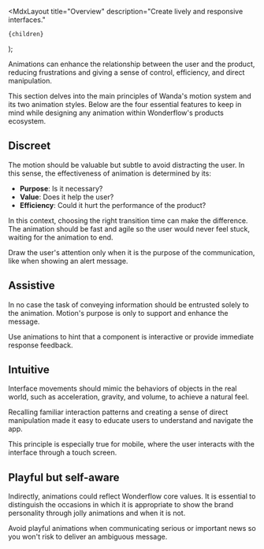 
  <MdxLayout
    title="Overview"
    description="Create lively and responsive interfaces."
  >
    {children}
  </MdxLayout>
);

Animations can enhance the relationship between the user and the product, reducing frustrations and giving a sense of control, efficiency, and direct manipulation.

This section delves into the main principles of Wanda's motion system and its two animation styles. Below are the four essential features to keep in mind while designing any animation within Wonderflow's products ecosystem.

## Discreet

The motion should be valuable but subtle to avoid distracting the user. In this sense, the effectiveness of animation is determined by its:

- **Purpose**: Is it necessary?
- **Value**: Does it help the user?
- **Efficiency**: Could it hurt the performance of the product?

In this context, choosing the right transition time can make the difference. The animation should be fast and agile so the user would never feel stuck, waiting for the animation to end.

Draw the user's attention only when it is the purpose of the communication, like when showing an alert message.

<VideoPlayer src="/design/motion/source/discreet.mp4" />

##  Assistive

In no case the task of conveying information should be entrusted solely to the animation. Motion's purpose is only to support and enhance the message.

Use animations to hint that a component is interactive or provide immediate response feedback.

<VideoPlayer src="/design/motion/source/assistive.mp4" />

## Intuitive

Interface movements should mimic the behaviors of objects in the real world, such as acceleration, gravity, and volume, to achieve a natural feel.

Recalling familiar interaction patterns and creating a sense of direct manipulation made it easy to educate users to understand and navigate the app.

This principle is especially true for mobile, where the user interacts with the interface through a touch screen.

<VideoPlayer src="/design/motion/source/intuitive.mp4" />

## Playful but self-aware

Indirectly, animations could reflect Wonderflow core values. It is essential to distinguish the occasions in which it is appropriate to show the brand personality through jolly animations and when it is not.

Avoid playful animations when communicating serious or important news so you won't risk to deliver an ambiguous message.

<VideoPlayer src="/design/motion/source/playful.mp4" />
